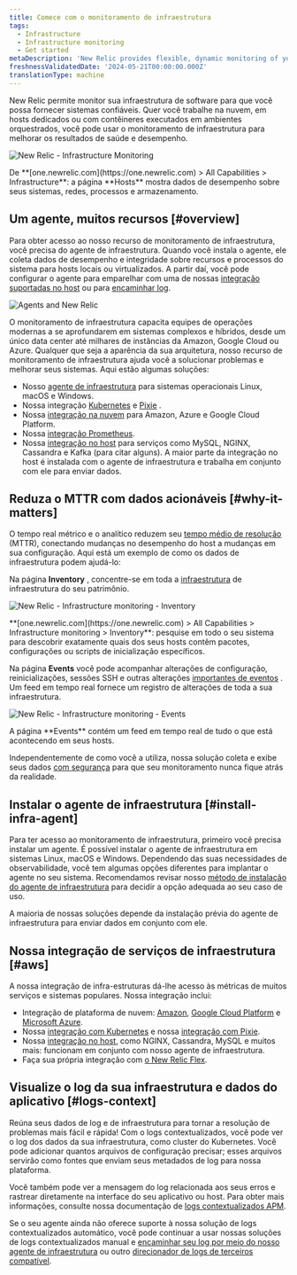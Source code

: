 ```yaml
---
title: Comece com o monitoramento de infraestrutura
tags:
  - Infrastructure
  - Infrastructure monitoring
  - Get started
metaDescription: 'New Relic provides flexible, dynamic monitoring of your entire infrastructure. Learn about features, installation, and use cases.'
freshnessValidatedDate: '2024-05-21T00:00:00.000Z'
translationType: machine
---
```







New Relic permite monitor sua infraestrutura de software para que você possa fornecer sistemas confiáveis. Quer você trabalhe na nuvem, em hosts dedicados ou com contêineres executados em ambientes orquestrados, você pode usar o monitoramento de infraestrutura para melhorar os resultados de saúde e desempenho.

<img
  title="New Relic - Infrastructure Monitoring"
  alt="New Relic - Infrastructure Monitoring"
  src={infrastructureOverviewUI}
/>

<figcaption>
  De <DNT>**[one.newrelic.com](https://one.newrelic.com) > All Capabilities > Infrastructure**</DNT>: a página <DNT>**Hosts**</DNT> mostra dados de desempenho sobre seus sistemas, redes, processos e armazenamento.
</figcaption>

## Um agente, muitos recursos [#overview]

Para obter acesso ao nosso recurso de monitoramento de infraestrutura, você precisa do agente de infraestrutura. Quando você instala o agente, ele coleta dados de desempenho e integridade sobre recursos e processos do sistema para hosts locais ou virtualizados. A partir daí, você pode configurar o agente para emparelhar com uma de nossas [integração suportadas no host](/docs/integrations/host-integrations/getting-started/introduction-host-integrations) ou para [encaminhar log](/docs/logs/enable-log-monitoring-new-relic/enable-log-monitoring-new-relic/forward-your-logs-using-infrastructure-agent).

<img
  title="Agents and New Relic"
  alt="Agents and New Relic"
  src={infrastructureAngetsandNr}
/>

O monitoramento de infraestrutura capacita equipes de operações modernas a se aprofundarem em sistemas complexos e híbridos, desde um único data center até milhares de instâncias da Amazon, Google Cloud ou Azure. Qualquer que seja a aparência da sua arquitetura, nosso recurso de monitoramento de infraestrutura ajuda você a solucionar problemas e melhorar seus sistemas. Aqui estão algumas soluções:

* Nosso [agente de infraestrutura](/docs/infrastructure/install-infrastructure-agent/get-started/install-infrastructure-agent) para sistemas operacionais Linux, macOS e Windows.
* Nossa integração [Kubernetes](/install/kubernetes) e [Pixie](/docs/kubernetes-pixie/auto-telemetry-pixie/get-started-auto-telemetry-pixie) .
* Nossa [integração na nuvem](/docs/infrastructure/infrastructure-integrations/get-started/introduction-infrastructure-integrations/#cloud-integrations) para Amazon, Azure e Google Cloud Platform.
* Nossa [integração Prometheus](/docs/infrastructure/prometheus-integrations/get-started/send-prometheus-metric-data-new-relic).
* Nossa [integração no host](/docs/infrastructure/infrastructure-integrations/get-started/introduction-infrastructure-integrations/#on-host-integrations) para serviços como MySQL, NGINX, Cassandra e Kafka (para citar alguns). A maior parte da integração no host é instalada com o agente de infraestrutura e trabalha em conjunto com ele para enviar dados.

## Reduza o MTTR com dados acionáveis [#why-it-matters]

O tempo real métrico e o analítico reduzem seu [tempo médio de resolução](https://newrelic.com/devops/how-to-reduce-mttr) (MTTR), conectando mudanças no desempenho do host a mudanças em sua configuração. Aqui está um exemplo de como os dados de infraestrutura podem ajudá-lo:

Na página <DNT>**Inventory**</DNT> , concentre-se em toda a [infraestrutura](/docs/new-relic-one/use-new-relic-one/core-concepts/what-entity-new-relic) de infraestrutura do seu patrimônio.

<img
  title="New Relic - Infrastructure monitoring - Inventory"
  alt="New Relic - Infrastructure monitoring - Inventory"
  src={infrastructureInventory}
/>

<figcaption>
  <DNT>**[one.newrelic.com](https://one.newrelic.com) > All Capabilities > Infrastructure monitoring > Inventory**</DNT>: pesquise em todo o seu sistema para descobrir exatamente quais dos seus hosts contêm pacotes, configurações ou scripts de inicialização específicos.
</figcaption>

Na página <DNT>**Events**</DNT> você pode acompanhar alterações de configuração, reinicializações, sessões SSH e outras alterações [importantes de eventos](/docs/infrastructure-events-page#types) . Um feed em tempo real fornece um registro de alterações de toda a sua infraestrutura.

<img
  title="New Relic - Infrastructure monitoring - Events"
  alt="New Relic - Infrastructure monitoring - Events"
  src={infrastructureEvents}
/>

<figcaption>
  A página <DNT>**Events**</DNT> contém um feed em tempo real de tudo o que está acontecendo em seus hosts.
</figcaption>

Independentemente de como você a utiliza, nossa solução coleta e exibe seus dados [com segurança](/docs/infrastructure/new-relic-infrastructure/getting-started/infrastructure-security) para que seu monitoramento nunca fique atrás da realidade.

## Instalar o agente de infraestrutura [#install-infra-agent]

Para ter acesso ao monitoramento de infraestrutura, primeiro você precisa instalar um agente. É possível instalar o agente de infraestrutura em sistemas Linux, macOS e Windows. Dependendo das suas necessidades de observabilidade, você tem algumas opções diferentes para implantar o agente no seu sistema. Recomendamos revisar nosso [método de instalação do agente de infraestrutura](/docs/infrastructure/infrastructure-monitoring/get-started/choose-infra-install-method) para decidir a opção adequada ao seu caso de uso.

A maioria de nossas soluções depende da instalação prévia do agente de infraestrutura para enviar dados em conjunto com ele.

## Nossa integração de serviços de infraestrutura [#aws]

A nossa integração de infra-estruturas dá-lhe acesso às métricas de muitos serviços e sistemas populares. Nossa integração inclui:

* Integração de plataforma de nuvem: [Amazon](/docs/infrastructure/amazon-integrations/aws-integrations-list), [Google Cloud Platform](/docs/integrations/google-cloud-platform-integrations) e [Microsoft Azure](/docs/infrastructure/microsoft-azure-integrations/azure-integrations-list).
* Nossa [integração com Kubernetes](/install/kubernetes) e nossa [integração com Pixie](/docs/kubernetes-pixie/auto-telemetry-pixie/get-started-auto-telemetry-pixie).
* Nossa [integração no host](/docs/infrastructure/host-integrations/host-integrations-list), como NGINX, Cassandra, MySQL e muitos mais: funcionam em conjunto com nosso agente de infraestrutura.
* Faça sua própria integração com [o New Relic Flex](/docs/introduction-new-relics-flex-integration).

## Visualize o log da sua infraestrutura e dados do aplicativo [#logs-context]

Reúna seus dados de log e de infraestrutura para tornar a resolução de problemas mais fácil e rápida! Com o logs contextualizados, você pode ver o log dos dados da sua infraestrutura, como cluster do Kubernetes. Você pode adicionar quantos arquivos de configuração precisar; esses arquivos servirão como fontes que enviam seus metadados de log para nossa plataforma.

Você também pode ver a mensagem do log relacionada aos seus erros e rastrear diretamente na interface do seu aplicativo ou host. Para obter mais informações, consulte nossa documentação de [logs contextualizados APM](/docs/apm/new-relic-apm/getting-started/get-started-logs-context).

Se o seu agente <InlinePopover type="apm"/>ainda não oferece suporte à nossa solução de logs contextualizados automático, você pode continuar a usar nossas soluções de logs contextualizados manual e [encaminhar seu log por meio do nosso agente de infraestrutura](/docs/logs/forward-logs/forward-your-logs-using-infrastructure-agent/) ou outro [direcionador de logs de terceiros compatível](/docs/logs/forward-logs/enable-log-management-new-relic).